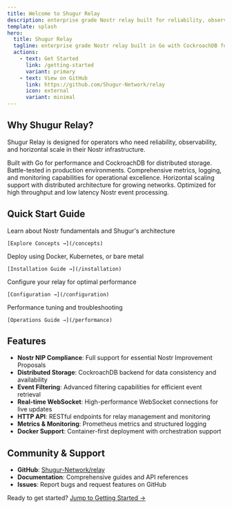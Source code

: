 ```yaml
---
title: Welcome to Shugur Relay
description: enterprise grade Nostr relay built for reliability, observability, and horizontal scale
template: splash
hero:
  title: Shugur Relay
  tagline: enterprise grade Nostr relay built in Go with CockroachDB for distributed storage
  actions:
    - text: Get Started
      link: /getting-started
      variant: primary
    - text: View on GitHub
      link: https://github.com/Shugur-Network/relay
      icon: external
      variant: minimal
---
```



## Why Shugur Relay?

Shugur Relay is designed for operators who need reliability, observability, and horizontal scale in their Nostr infrastructure.

<CardGrid>
  <Card title="Enterprise Grade" icon="rocket">
    Built with Go for performance and CockroachDB for distributed storage. Battle-tested in production environments.
  </Card>
  <Card title="Observable" icon="magnifier">
    Comprehensive metrics, logging, and monitoring capabilities for operational excellence.
  </Card>
  <Card title="Scalable" icon="puzzle">
    Horizontal scaling support with distributed architecture for growing networks.
  </Card>
  <Card title="High Performance" icon="lightning">
    Optimized for high throughput and low latency Nostr event processing.
  </Card>
</CardGrid>

## Quick Start Guide

<CardGrid>
  <Card title="Core Concepts" icon="open-book">
    Learn about Nostr fundamentals and Shugur's architecture
    
    [Explore Concepts →](/concepts)
  </Card>
  <Card title="Installation" icon="setting">
    Deploy using Docker, Kubernetes, or bare metal
    
    [Installation Guide →](/installation)
  </Card>
  <Card title="Configuration" icon="setting">
    Configure your relay for optimal performance
    
    [Configuration →](/configuration)
  </Card>
  <Card title="Operations" icon="chart">
    Performance tuning and troubleshooting
    
    [Operations Guide →](/performance)
  </Card>
</CardGrid>

## Features

- **Nostr NIP Compliance**: Full support for essential Nostr Improvement Proposals
- **Distributed Storage**: CockroachDB backend for data consistency and availability
- **Event Filtering**: Advanced filtering capabilities for efficient event retrieval
- **Real-time WebSocket**: High-performance WebSocket connections for live updates
- **HTTP API**: RESTful endpoints for relay management and monitoring
- **Metrics & Monitoring**: Prometheus metrics and structured logging
- **Docker Support**: Container-first deployment with orchestration support

## Community & Support

- **GitHub**: [Shugur-Network/relay](https://github.com/Shugur-Network/relay)
- **Documentation**: Comprehensive guides and API references
- **Issues**: Report bugs and request features on GitHub

Ready to get started? [Jump to Getting Started →](/getting-started)
